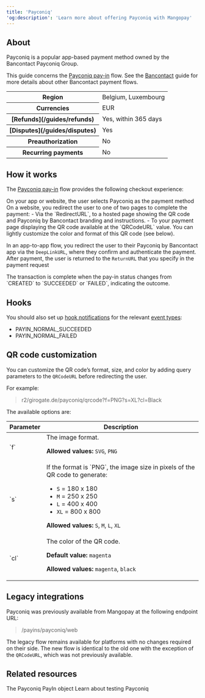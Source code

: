```yaml
---
title: 'Payconiq'  
'og:description': 'Learn more about offering Payconiq with Mangopay'  
---
```


## About

Payconiq is a popular app-based payment method owned by the Bancontact Payconiq Group. 

This guide concerns the <a href="/api-reference/payconiq/payconiq-payin-object">Payconiq pay-in</a> flow. See the <a href="/guides/payment-methods/bancontact">Bancontact</a> guide for more details about other Bancontact payment flows.

<table>
    <tbody>
        <tr>
            <th class="header">Region</th>
            <td class="table-content">
                Belgium, Luxembourg
            </td>
            </tr>
        <tr>
            <th class="header">Currencies</th>
            <td class="table-content">
                EUR
            </td>
            </tr>
        <tr>
            <th class="header">[Refunds](/guides/refunds)</th>
            <td class="table-content">
                Yes, within 365 days
            </td>
            </tr>
        <tr>
            <th class="header">[Disputes](/guides/disputes)</th>
            <td class="table-content">
                Yes
            </td>
            </tr>
        <tr>
            <th class="header">Preauthorization</th>
            <td class="table-content">
                No
            </td>
            </tr>
        <tr>
            <th class="header">Recurring&nbsp;payments</th>
            <td class="table-content">
                No
            </td>
            </tr>
    </tbody>
</table>

## How it works
The <a href="/api-reference/payconiq/payconiq-payin-object">Payconiq pay-in</a> flow provides the following checkout experience:

<Steps>
<Step title="User chooses payment method">
On your app or website, the user selects Payconiq as the payment method
</Step>
<Step title="Redirection">
On a website, you redirect the user to one of two pages to complete the payment:
- Via the `RedirectURL`, to a hosted page showing the QR code and Payconiq by Bancontact branding and instructions.
- To your payment page displaying the QR code available at the `QRCodeURL` value. You can lightly customize the color and format of this QR code (see below).

In an app-to-app flow, you redirect the user to their Payconiq by Bancontact app via the `DeepLinkURL`, where they confirm and authenticate the payment.
</Step>
<Step title="Return">
After payment, the user is returned to the `ReturnURL` that you specify in the payment request

</Step>
<Step title="Outcome">
The transaction is complete when the pay-in status changes from `CREATED` to `SUCCEEDED` or `FAILED`, indicating the outcome. 
</Step>
</Steps>

## Hooks

You should also set up <a href="/webhooks">hook notifications</a> for the relevant <a href="/webhooks/event-types">event types</a>:

- PAYIN_NORMAL_SUCCEEDED  
- PAYIN_NORMAL_FAILED  

## QR code customization
You can customize the QR code’s format, size, and color by adding query parameters to the `QRCodeURL` before redirecting the user.

For example: 
> r2/girogate.de/payconiq/qrcode?f=PNG?s=XL?cl=Black

The available options are:

<table>
<thead>
<tr>
<th class="header">Parameter</th>
<th class="header">Description</th>
</tr>
</thead>
<tbody>
<tr>
<td class="table-content">
`f`
</td>
<td class="table-content">
The image format.

**Allowed values:** `SVG`, `PNG`
</td>
</tr>
<tr>
<td class="table-content">
`s`
</td>
<td class="table-content">
If the format is `PNG`, the image size in pixels of the QR code to generate:

- `S` = 180 x 180
- `M` = 250 x 250
- `L` = 400 x 400
- `XL` = 800 x 800

**Allowed values:** `S`, `M`, `L`, `XL`
</td>
</tr>
<tr>
<td class="table-content">
`cl`
</td>
<td class="table-content">
The color of the QR code.

**Default value:** `magenta`

**Allowed values:** `magenta`, `black`
</td>
</tr>
</tbody>
</table>

## Legacy integrations
Payconiq was previously available from Mangopay at the following endpoint URL: 
> /payins/payconiq/web

The legacy flow remains available for platforms with no changes required on their side. The new flow is identical to the old one with the exception of the `QRCodeURL`, which was not previously available. 

## Related resources

<CardGroup col={2}>
  <Card
    title="Endpoint"
    href="/api-reference/payconiq/payconiq-payin-object"
  >
    The Payconiq PayIn object
  </Card>
  <Card
    title="Testing"
    href="/testing/payment-methods"
  >
    Learn about testing Payconiq
  </Card>
</CardGroup>